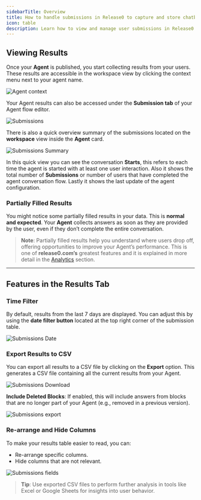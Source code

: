 ```yaml
---
sidebarTitle: Overview
title: How to handle submissions in Release0 to capture and store chatbot agent user data
icon: table
description: Learn how to view and manage user submissions in Release0. This guide covers how to access, filter, and export user data collected from your chatbot agent interactions, including handling partially filled results and using analytics features.
---
```


## Viewing Results

Once your **Agent** is published, you start collecting results from your users. These results are accessible in the workspace view by clicking the context menu next to your agent name.

<Frame style={{ maxWidth: '250px' }}>
  <img src="/images/submission/agent-context.png" alt="Agent context" />
</Frame>

 
 Your Agent results can also be accessed under the **Submission tab** of your Agent flow editor. 

 <Frame style={{ maxWidth: '800px' }}>
  <img src="/images/submission/submissions.png" alt="Submissions" />
</Frame>

There is also a quick overview summary of the submissions located on the **workspace** view inside the **Agent** card.

 <Frame style={{ maxWidth: '400px' }}>
  <img src="/images/submission/agent-card-detail.png" alt="Submissions Summary" />
</Frame>

In this quick view you can see the conversation **Starts**, this refers to each time the agent is started with at least one user interaction. Also it shows the total number of **Submissions** or number of users that have completed the agent conversation flow. Lastly it shows the last update of the agent configuration.


### Partially Filled Results

You might notice some partially filled results in your data. This is **normal and expected**. Your **Agent** collects answers as soon as they are provided by the user, even if they don’t complete the entire conversation. 

> **Note**: Partially filled results help you understand where users drop off, offering opportunities to improve your Agent’s performance. This is one of **release0.com’s** greatest features and it is explained in more detail in the [Analytics](/submission/analytics) section.

---

## Features in the Results Tab

### Time Filter

By default, results from the last 7 days are displayed. You can adjust this by using the **date filter button** located at the top right corner of the submission table.

 <Frame style={{ maxWidth: '600px' }}>
  <img src="/images/submission/results-date.png" alt="Submissions Date" />
</Frame>



### Export Results to CSV

You can export all results to a CSV file by clicking on the **Export** option. This generates a CSV file containing all the current results from your Agent.

 <Frame style={{ maxWidth: '250px' }}>
  <img src="/images/submission/download.png" alt="Submissions Download" />
</Frame>

**Include Deleted Blocks**: If enabled, this will include answers from blocks that are no longer part of your Agent (e.g., removed in a previous version).
 
 <Frame style={{ maxWidth: '400px' }}>
  <img src="/images/submission/export.png" alt="Submissions export" />
</Frame>


### Re-arrange and Hide Columns

To make your results table easier to read, you can:
- Re-arrange specific columns.
- Hide columns that are not relevant.

 <Frame style={{ maxWidth: '800px' }}>
  <img src="/images/submission/submissions-fields.gif" alt="Submissions fields" />
</Frame>


> **Tip**: Use exported CSV files to perform further analysis in tools like Excel or Google Sheets for insights into user behavior.
